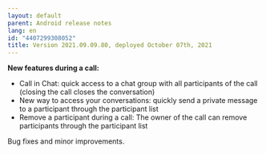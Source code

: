 ```yaml
---
layout: default
parent: Android release notes
lang: en
id: "4407299308052"
title: Version 2021.09.09.80, deployed October 07th, 2021
---
```

**New features during a call:**  
- Call in Chat: quick access to a chat group with all participants of the call (closing the call closes the conversation)
- New way to access your conversations: quickly send a private message to a participant through the participant list
- Remove a participant during a call: The owner of the call can remove participants through the participant list

Bug fixes and minor improvements.


